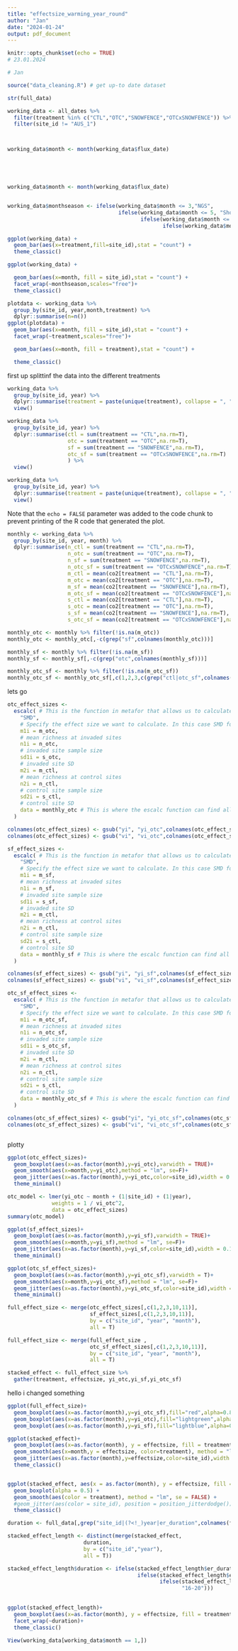 ```yaml
---
title: "effectsize_warming_year_round"
author: "Jan"
date: "2024-01-24"
output: pdf_document
---
```


```r
knitr::opts_chunk$set(echo = TRUE)
# 23.01.2024

# Jan 

source("data_cleaning.R") # get up-to date dataset

str(full_data)

working_data <- all_dates %>% 
  filter(treatment %in% c("CTL","OTC","SNOWFENCE","OTCxSNOWFENCE")) %>% 
  filter(site_id != "AUS_1")



working_data$month <- month(working_data$flux_date)





working_data$month <- month(working_data$flux_date)


working_data$monthseason <- ifelse(working_data$month <= 3,"NGS",
                                   ifelse(working_data$month <= 5, "Shoulder",
                                          ifelse(working_data$month <= 9, "GS",
                                                 ifelse(working_data$month <= 11, "Shoulder", "NGS"))))
```



```r
ggplot(working_data) +
  geom_bar(aes(x=treatment,fill=site_id),stat = "count") + 
  theme_classic()
```


```r
ggplot(working_data) +

  geom_bar(aes(x=month, fill = site_id),stat = "count") + 
  facet_wrap(~monthseason,scales="free")+
  theme_classic()

plotdata <- working_data %>% 
  group_by(site_id, year,month,treatment) %>% 
  dplyr::summarise(n=n())
ggplot(plotdata) +
  geom_bar(aes(x=month, fill = site_id),stat = "count") + 
  facet_wrap(~treatment,scales="free")+

  geom_bar(aes(x=month, fill = treatment),stat = "count") + 

  theme_classic()
```
 first up splittinf the data into the different treatments
```r
working_data %>% 
  group_by(site_id, year) %>% 
  dplyr::summarise(treatment = paste(unique(treatment), collapse = ", ")) %>% 
  view()

working_data %>% 
  group_by(site_id, year) %>% 
  dplyr::summarise(ctl = sum(treatment == "CTL",na.rm=T),
                   otc = sum(treatment == "OTC",na.rm=T),
                   sf = sum(treatment == "SNOWFENCE",na.rm=T),
                   otc_sf = sum(treatment == "OTCxSNOWFENCE",na.rm=T)
                   ) %>% 
  view()

```


```r
working_data %>% 
  group_by(site_id, year) %>% 
  dplyr::summarise(treatment = paste(unique(treatment), collapse = ", ")) %>% 
  view()
```


Note that the `echo = FALSE` parameter was added to the code chunk to prevent printing of the R code that generated the plot.
```r
monthly <- working_data %>% 
  group_by(site_id, year, month) %>% 
  dplyr::summarise(n_ctl = sum(treatment == "CTL",na.rm=T),
                   n_otc = sum(treatment == "OTC",na.rm=T),
                   n_sf = sum(treatment == "SNOWFENCE",na.rm=T),
                   n_otc_sf = sum(treatment == "OTCxSNOWFENCE",na.rm=T),
                   m_ctl = mean(co2[treatment == "CTL"],na.rm=T),
                   m_otc = mean(co2[treatment == "OTC"],na.rm=T),
                   m_sf = mean(co2[treatment == "SNOWFENCE"],na.rm=T),
                   m_otc_sf = mean(co2[treatment == "OTCxSNOWFENCE"],na.rm=T),
                   s_ctl = mean(co2[treatment == "CTL"],na.rm=T),
                   s_otc = mean(co2[treatment == "OTC"],na.rm=T),
                   s_sf = mean(co2[treatment == "SNOWFENCE"],na.rm=T),
                   s_otc_sf = mean(co2[treatment == "OTCxSNOWFENCE"],na.rm=T))

monthly_otc <- monthly %>% filter(!is.na(m_otc))
monthly_otc <- monthly_otc[,-c(grep("sf",colnames(monthly_otc)))]

monthly_sf <- monthly %>% filter(!is.na(m_sf))
monthly_sf <- monthly_sf[,-c(grep("otc",colnames(monthly_sf)))]

monthly_otc_sf <- monthly %>% filter(!is.na(m_otc_sf))
monthly_otc_sf <- monthly_otc_sf[,c(1,2,3,c(grep("ctl|otc_sf",colnames(monthly_otc_sf))))]


```
lets go 
```r
otc_effect_sizes <-
  escalc( # This is the function in metafor that allows us to calculate an effect size for each row in a database
    "SMD",
    # Specify the effect size we want to calculate. In this case SMD for Standardized mean difference
    m1i = m_otc,
    # mean richness at invaded sites
    n1i = n_otc,
    # invaded site sample size
    sd1i = s_otc,
    # invaded site SD
    m2i = m_ctl,
    # mean richness at control sites
    n2i = n_ctl,
    # control site sample size
    sd2i = s_ctl,
    # control site SD
    data = monthly_otc # This is where the escalc function can find all the data for our meta-analysis
  )

colnames(otc_effect_sizes) <- gsub("yi", "yi_otc",colnames(otc_effect_sizes))
colnames(otc_effect_sizes) <- gsub("vi", "vi_otc",colnames(otc_effect_sizes))

sf_effect_sizes <-
  escalc( # This is the function in metafor that allows us to calculate an effect size for each row in a database
    "SMD",
    # Specify the effect size we want to calculate. In this case SMD for Standardized mean difference
    m1i = m_sf,
    # mean richness at invaded sites
    n1i = n_sf,
    # invaded site sample size
    sd1i = s_sf,
    # invaded site SD
    m2i = m_ctl,
    # mean richness at control sites
    n2i = n_ctl,
    # control site sample size
    sd2i = s_ctl,
    # control site SD
    data = monthly_sf # This is where the escalc function can find all the data for our meta-analysis
  )

colnames(sf_effect_sizes) <- gsub("yi", "yi_sf",colnames(sf_effect_sizes))
colnames(sf_effect_sizes) <- gsub("vi", "vi_sf",colnames(sf_effect_sizes))

otc_sf_effect_sizes <-
  escalc( # This is the function in metafor that allows us to calculate an effect size for each row in a database
    "SMD",
    # Specify the effect size we want to calculate. In this case SMD for Standardized mean difference
    m1i = m_otc_sf,
    # mean richness at invaded sites
    n1i = n_otc_sf,
    # invaded site sample size
    sd1i = s_otc_sf,
    # invaded site SD
    m2i = m_ctl,
    # mean richness at control sites
    n2i = n_ctl,
    # control site sample size
    sd2i = s_ctl,
    # control site SD
    data = monthly_otc_sf # This is where the escalc function can find all the data for our meta-analysis
  )

colnames(otc_sf_effect_sizes) <- gsub("yi", "yi_otc_sf",colnames(otc_sf_effect_sizes))
colnames(otc_sf_effect_sizes) <- gsub("vi", "vi_otc_sf",colnames(otc_sf_effect_sizes))



```
plotty 

```r
ggplot(otc_effect_sizes)+
  geom_boxplot(aes(x=as.factor(month),y=yi_otc),varwidth = TRUE)+
  geom_smooth(aes(x=month,y=yi_otc),method = "lm", se=F)+
  geom_jitter(aes(x=as.factor(month),y=yi_otc,color=site_id),width = 0.1)+
  theme_minimal()

otc_model <- lmer(yi_otc ~ month + (1|site_id) + (1|year), 
              weights = 1 / vi_otc^2,
              data = otc_effect_sizes)
summary(otc_model)
```

```r
ggplot(sf_effect_sizes)+
  geom_boxplot(aes(x=as.factor(month),y=yi_sf),varwidth = TRUE)+
  geom_smooth(aes(x=month,y=yi_sf),method = "lm", se=F)+
  geom_jitter(aes(x=as.factor(month),y=yi_sf,color=site_id),width = 0.1)+
  theme_minimal()
```

```r
ggplot(otc_sf_effect_sizes)+
  geom_boxplot(aes(x=as.factor(month),y=yi_otc_sf),varwidth = T)+
  geom_smooth(aes(x=month,y=yi_otc_sf),method = "lm", se=F)+
  geom_jitter(aes(x=as.factor(month),y=yi_otc_sf,color=site_id),width = 0.1)+
  theme_minimal()
```


```r
full_effect_size <- merge(otc_effect_sizes[,c(1,2,3,10,11)],
                          sf_effect_sizes[,c(1,2,3,10,11)],
                          by = c("site_id", "year", "month"),
                          all = T)

full_effect_size <- merge(full_effect_size ,
                          otc_sf_effect_sizes[,c(1,2,3,10,11)],
                          by = c("site_id", "year", "month"),
                          all = T)

stacked_effect <- full_effect_size %>% 
  gather(treatment, effectsize, yi_otc,yi_sf,yi_otc_sf)

```

hello i changed something


```r
ggplot(full_effect_size)+
  geom_boxplot(aes(x=as.factor(month),y=yi_otc_sf),fill="red",alpha=0.8, varwidth = T)+
  geom_boxplot(aes(x=as.factor(month),y=yi_otc),fill="lightgreen",alpha=0.8, varwidth = T)+
  geom_boxplot(aes(x=as.factor(month),y=yi_sf),fill="lightblue",alpha=0.8, varwidth = T)
```

```r
ggplot(stacked_effect)+
  geom_boxplot(aes(x=as.factor(month), y = effectsize, fill = treatment), alpha = 0.5)+
  geom_smooth(aes(x=month,y = effectsize, color=treatment), method = "lm", se = F)+
  geom_jitter(aes(x=as.factor(month),y=effectsize,color=site_id),width = 0.1)+
  theme_classic()


ggplot(stacked_effect, aes(x = as.factor(month), y = effectsize, fill = treatment)) +
  geom_boxplot(alpha = 0.5) +
  geom_smooth(aes(color = treatment), method = "lm", se = FALSE) +
  #geom_jitter(aes(color = site_id), position = position_jitterdodge()) +
  theme_classic()
```

```r

duration <- full_data[,grep("site_id|(?<!_)year|er_duration",colnames(full_data),value = TRUE, perl = TRUE)]

stacked_effect_length <- distinct(merge(stacked_effect,
                        duration,
                        by = c("site_id","year"),
                        all = T))
```

```r
stacked_effect_length$duration <- ifelse(stacked_effect_length$er_duration_method <= 5, "0-5",
                                         ifelse(stacked_effect_length$er_duration_method <= 10, "6-10",
                                                ifelse(stacked_effect_length$er_duration_method <= 15, "11-15",
                                                       "16-20")))
                                         

ggplot(stacked_effect_length)+
  geom_boxplot(aes(x=as.factor(month), y = effectsize, fill = treatment), alpha = 0.5)+
  facet_wrap(~duration)+
  theme_classic()
```
```r

View(working_data[working_data$month == 1,])

```

